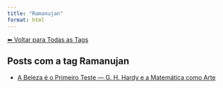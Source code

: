 ```yaml
---
title: "Ramanujan"
format: html
---
```


[⬅ Voltar para Todas as Tags](../tags.qmd)

## Posts com a tag **Ramanujan**

- [A Beleza é o Primeiro Teste — G. H. Hardy e a Matemática como Arte](/posts/matematica/beleza-matematica.html)
